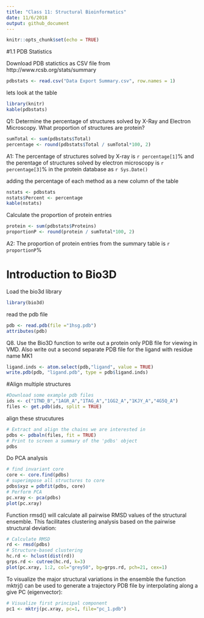 ```yaml
---
title: "Class 11: Structural Bioinformatics"
date: 11/6/2018
output: github_document
---
```


```r
knitr::opts_chunk$set(echo = TRUE)
```

#1.1 PDB Statistics

Download PDB statictics as CSV file from  http://www.rcsb.org/stats/summary
```r
pdbstats <- read.csv("Data Export Summary.csv", row.names = 1)
```

lets look at the table
```r
library(knitr)
kable(pdbstats)
```

Q1: Determine the percentage of structures solved by X-Ray and Electron Microscopy. What proportion of structures are protein?
```r
sumTotal <- sum(pdbstats$Total)
percentage <- round(pdbstats$Total / sumTotal*100, 2)
```

A1: The percentage of structures solved by X-ray is `r percentage[1]`% and the perentage of structures solved by electron microscopy is `r percentage[3]`% in the protein database as `r Sys.Date()`

adding the percentage of each method as a new column of the table 
```r
nstats <- pdbstats
nstats$Percent <- percentage
kable(nstats)
```

Calculate the proportion of protein entries
```r
protein <- sum(pdbstats$Proteins)
proportionP <- round(protein / sumTotal*100, 2)
```
A2: The proportion of protein entries from the summary table is `r proportionP`%

# Introduction to Bio3D

Load the bio3d library
```r
library(bio3d)
```

read the pdb file 
```r
pdb <- read.pdb(file ="1hsg.pdb")
attributes(pdb)
```
Q8. Use the Bio3D   function to write out a protein only PDB file for viewing in VMD. Also write out a second separate PDB file for the ligand with residue name MK1
```r
ligand.inds <- atom.select(pdb,"ligand", value = TRUE)
write.pdb(pdb, "ligand.pdb", type = pdb$ligand.inds)
```

#Align multiple structures 
```r
#Download some example pdb files
ids <- c("1TND_B","1AGR_A","1TAG_A","1GG2_A","1KJY_A","4G5Q_A")
files <- get.pdb(ids, split = TRUE)
```

align these strucutures
```r
# Extract and align the chains we are interested in
pdbs <- pdbaln(files, fit = TRUE)
# Print to screen a summary of the 'pdbs' object
pdbs
```

Do PCA analysis 
```r
# find invariant core
core <- core.find(pdbs)
# superimpose all structures to core
pdbs$xyz = pdbfit(pdbs, core)
# Perform PCA
pc.xray <- pca(pdbs)
plot(pc.xray)
```

Function rmsd() will calculate all pairwise RMSD values of the structural ensemble. 
This facilitates clustering analysis based on the pairwise structural deviation:
```r
# Calculate RMSD
rd <- rmsd(pdbs)
# Structure-based clustering
hc.rd <- hclust(dist(rd)) 
grps.rd <- cutree(hc.rd, k=3)
plot(pc.xray, 1:2, col="grey50", bg=grps.rd, pch=21, cex=1)
```

To visualize the major structural variations in the ensemble the function mktrj() can be used to generate a trajectory PDB file by interpolating along a give PC (eigenvector):
```r
# Visualize first principal component
pc1 <- mktrj(pc.xray, pc=1, file="pc_1.pdb")
```

